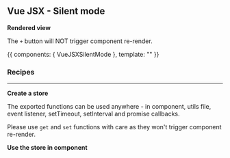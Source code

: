 



<Meta title="Vue/JSX/Silent mode" parameters={defaultDocParams()} />

<Installation packages="vue-gstatem" />

## Vue JSX - Silent mode

**Rendered view**

The `+` button will NOT trigger component re-render.

<Canvas className="custom-docs-story">
	<Story name="Silent mode">
		{{
			components: { VueJSXSilentMode },
			template: "<VueJSXSilentMode />"
		}}
	</Story>
</Canvas>

### Recipes

---

**Create a store**

The exported functions can be used anywhere - in component, utils file, event listener, setTimeout, setInterval and promise callbacks.

Please use `get` and `set` functions with care as they won't trigger component re-render.

<CodeView
	componentName="VueStoreSilentMode"
	jsContent={StoreJsContent}
	tsContent={StoreTsContent}
/>

**Use the store in component**

<CodeView
	componentName="VueJSXSilentMode"
	jsContent={ComponentJsContent}
	tsContent={ComponentTsContent}
/>
